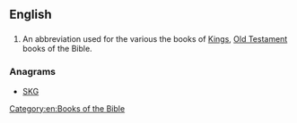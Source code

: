 {{also|KGS}}
==English==

==={{abbreviation}}===
{{en-abbr}}
# {{biblical}} An abbreviation used for the various the books of [[Kings]], [[Old Testament]] books of the Bible.

===Anagrams===
* [[SKG#English|SKG]]

[[Category:en:Books of the Bible]]